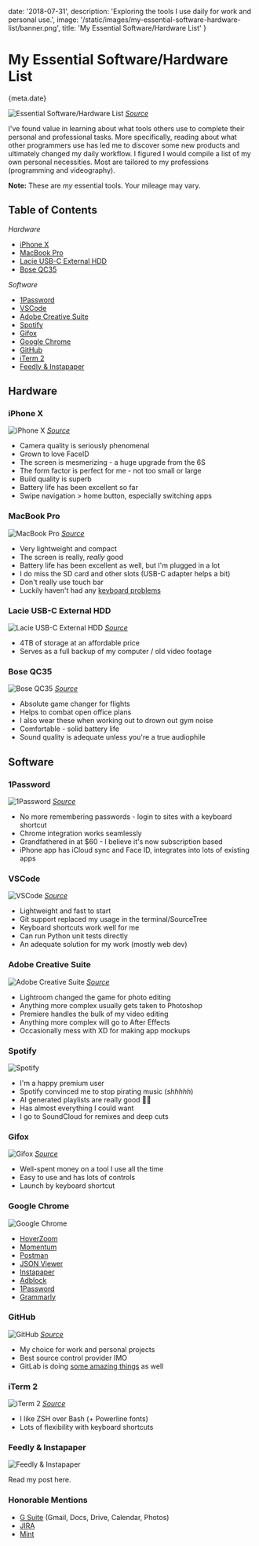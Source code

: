 
date: '2018-07-31',
description: 'Exploring the tools I use daily for work and personal use.',
image: '/static/images/my-essential-software-hardware-list/banner.png',
title: 'My Essential Software/Hardware List'
}


# My Essential Software/Hardware List

<Date>{meta.date}</Date>

![Essential Software/Hardware List](/static/images/my-essential-software-hardware-list/banner.png)
[_Source_](https://mockup.love/downloads/iphone-x-hand-macbook-mockup/)

I've found value in learning about what tools others use to complete their personal and professional tasks. More specifically, reading about what other programmers use has led me to discover some new products and ultimately changed my daily workflow. I figured I would compile a list of my own personal necessities. Most are tailored to my professions (programming and videography).

**Note:** These are _my_ essential tools. Your mileage may vary.

## Table of Contents

_Hardware_

-   [iPhone X](#iphone-x)
-   [MacBook Pro](#macbook-pro)
-   [Lacie USB-C External HDD](#lacie-usb-c-external-hdd)
-   [Bose QC35](#bose-qc35)

_Software_

-   [1Password](#1password)
-   [VSCode](#vscode)
-   [Adobe Creative Suite](#adobe-creative-suite)
-   [Spotify](#spotify)
-   [Gifox](#gifox)
-   [Google Chrome](#google-chrome)
-   [GitHub](#github)
-   [iTerm 2](#iterm-2)
-   [Feedly & Instapaper](#feedly-&-instapaper)

## Hardware

### iPhone X

![iPhone X](/static/images/my-essential-software-hardware-list/iphone.png)
[_Source_](https://ksassets.timeincuk.net/wp/uploads/sites/54/2017/11/DSCF9432-1920x1280.jpg)

-   Camera quality is seriously phenomenal
-   Grown to love FaceID
-   The screen is mesmerizing - a huge upgrade from the 6S
-   The form factor is perfect for me - not too small or large
-   Build quality is superb
-   Battery life has been excellent so far
-   Swipe navigation > home button, especially switching apps

### MacBook Pro

![MacBook Pro](/static/images/my-essential-software-hardware-list/macbook.png)
[_Source_](https://www.idg.tv/video/89287/2018-macbook-pro-review)

-   Very lightweight and compact
-   The screen is really, _really_ good
-   Battery life has been excellent as well, but I'm plugged in a lot
-   I do miss the SD card and other slots (USB-C adapter helps a bit)
-   Don't really use touch bar
-   Luckily haven't had any [keyboard problems](https://www.forbes.com/sites/ewanspence/2018/06/23/apple-macbook-pro-butterfly-keyboard-broken-free-repair/)

### Lacie USB-C External HDD

![Lacie USB-C External HDD](/static/images/my-essential-software-hardware-list/lacie.png)
[_Source_](https://www.chipchick.com/2016/09/lacie-rugged-usb-c.html)

-   4TB of storage at an affordable price
-   Serves as a full backup of my computer / old video footage

### Bose QC35

![Bose QC35](/static/images/my-essential-software-hardware-list/bose.png)
[_Source_](http://gstylemag.com/2016/07/06/bose-quietcomfort-35-headphones-review/)

-   Absolute game changer for flights
-   Helps to combat open office plans
-   I also wear these when working out to drown out gym noise
-   Comfortable - solid battery life
-   Sound quality is adequate unless you're a true audiophile

## Software

### 1Password

![1Password](/static/images/my-essential-software-hardware-list/1password.png)
[_Source_](https://www.engadget.com/2018/05/23/1password-7-mac/)

-   No more remembering passwords - login to sites with a keyboard shortcut
-   Chrome integration works seamlessly
-   Grandfathered in at \$60 - I believe it's now subscription based
-   iPhone app has iCloud sync and Face ID, integrates into lots of existing apps

### VSCode

![VSCode](/static/images/my-essential-software-hardware-list/vscode.png)
[_Source_](https://marketplace.visualstudio.com/items?itemName=alexanderbast.vscode-snazzy)

-   Lightweight and fast to start
-   Git support replaced my usage in the terminal/SourceTree
-   Keyboard shortcuts work well for me
-   Can run Python unit tests directly
-   An adequate solution for my work (mostly web dev)

### Adobe Creative Suite

![Adobe Creative Suite](/static/images/my-essential-software-hardware-list/adobe.png)
[_Source_](https://www.deviantart.com/aaronolive/art/Adobe-CC-Circles-392000044)

-   Lightroom changed the game for photo editing
-   Anything more complex usually gets taken to Photoshop
-   Premiere handles the bulk of my video editing
-   Anything more complex will go to After Effects
-   Occasionally mess with XD for making app mockups

### Spotify

![Spotify](/static/images/my-essential-software-hardware-list/spotify.png)

-   I'm a happy premium user
-   Spotify convinced me to stop pirating music (_shhhhh_)
-   AI generated playlists are really good 👍🏼
-   Has almost everything I could want
-   I go to SoundCloud for remixes and deep cuts

### Gifox

![Gifox](/static/images/my-essential-software-hardware-list/gifox.png)
[_Source_](https://gifox.io/)

-   Well-spent money on a tool I use all the time
-   Easy to use and has lots of controls
-   Launch by keyboard shortcut

### Google Chrome

![Google Chrome](/static/images/my-essential-software-hardware-list/google.png)

-   [HoverZoom](https://chrome.google.com/webstore/detail/hover-zoom%20/pccckmaobkjjboncdfnnofkonhgpceea?hl=en)
-   [Momentum](https://chrome.google.com/webstore/detail/momentum/laookkfknpbbblfpciffpaejjkokdgca?hl=en)
-   [Postman](https://www.getpostman.com/)
-   [JSON Viewer](https://chrome.google.com/webstore/detail/json-viewer/gbmdgpbipfallnflgajpaliibnhdgobh?hl=en-US)
-   [Instapaper](https://chrome.google.com/webstore/detail/instapaper/ldjkgaaoikpmhmkelcgkgacicjfbofhh?hl=en)
-   [Adblock](https://chrome.google.com/webstore/detail/adblock/gighmmpiobklfepjocnamgkkbiglidom)
-   [1Password](https://chrome.google.com/webstore/detail/1password-extension-deskt/aomjjhallfgjeglblehebfpbcfeobpgk?hl=en)
-   [Grammarly](https://grammarly.com/)

### GitHub

![GitHub](/static/images/my-essential-software-hardware-list/github.png)
[_Source_](https://medium.freecodecamp.org/how-to-get-up-to-3500-github-stars-in-one-week-339102b62a8f)

-   My choice for work and personal projects
-   Best source control provider IMO
-   GitLab is doing [some amazing things](https://about.gitlab.com/auto-devops/) as well

### iTerm 2

![iTerm 2](/static/images/my-essential-software-hardware-list/iterm2.png)
[_Source_](https://medium.com/ayuth/iterm2-zsh-oh-my-zsh-the-most-power-full-of-terminal-on-macos-bdb2823fb04c)

-   I like ZSH over Bash (+ Powerline fonts)
-   Lots of flexibility with keyboard shortcuts

### Feedly & Instapaper

![Feedly & Instapaper](/static/images/optimizing-my-digital-content-consumption/banner.png)

<Link slug="blog/optimizing-my-digital-content-consumption" title="Feedly & Instapaper" >Read my post here.</Link>

### Honorable Mentions

-   [G Suite](https://gsuite.google.com/) (Gmail, Docs, Drive, Calendar, Photos)
-   [JIRA](https://www.atlassian.com/software/jira)
-   [Mint](https://www.mint.com/)
